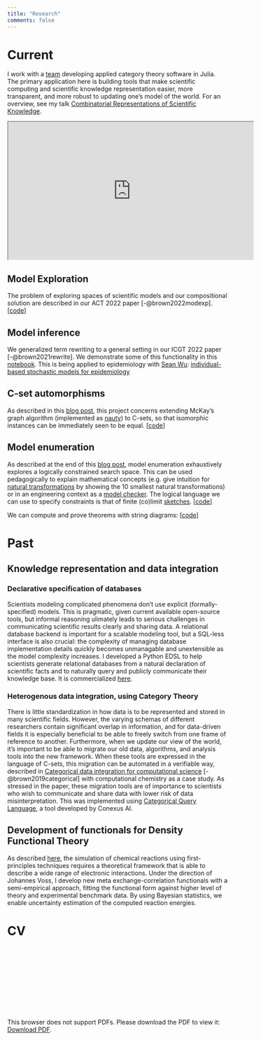 ```yaml
---
title: "Research"
comments: false
---
```


# Current
I work with a [team](https://www.algebraicjulia.org/) developing applied category theory software in Julia. The primary application here is building tools that make scientific computing and scientific knowledge representation easier, more transparent, and more robust to updating one's model of the world. For an overview, see my talk [Combinatorial Representations of Scientific Knowledge](https://www.youtube.com/watch?v=vJRAw8USmYs).


<iframe width="560" height="315" src="https://www.youtube.com/embed/vJRAw8USmYs"></iframe>

## Model Exploration
The problem of exploring spaces of scientific models and our compositional solution are described in our ACT 2022 paper [-@brown2022modexp]. [[code](https://github.com/kris-brown/ModelExploration.jl)]

## Model inference
We generalized term rewriting to a general setting in our ICGT 2022 paper [-@brown2021rewrite]. We demonstrate some of this functionality in this [notebook](https://nbviewer.org/github/kris-brown/Computational-Category-Theoretic-Rewriting/blob/main/Computational_Category_Theoretic_Rewriting.ipynb). This is being applied to epidemiology with [Sean Wu](https://slwu89.github.io/): [individual-based stochastic models for epidemiology](https://github.com/slwu89/IndividualRewrite)

## C-set automorphisms
As described in this [blog post](https://www.algebraicjulia.org/blog/post/2022/01/cset-automorphisms/), this project concerns extending McKay's graph algorithm (implemented as [nauty](https://pallini.di.uniroma1.it/)) to C-sets, so that isomorphic instances can be immediately seen to be equal. [[code](https://github.com/AlgebraicJulia/CSetAutomorphisms.jl)]

## Model enumeration
 As described at the end of this [blog post](https://62b383e20eb7802fe1b2d124--algebraicjuliablog.netlify.app/post/2022/06/chase/#model_enumeration), model enumeration exhaustively explores a logically constrained search space. This can be used pedagogically to explain mathematical concepts (e.g. give intuition for [natural transformations](https://www.math3ma.com/blog/what-is-a-natural-transformation) by showing the 10 smallest natural transformations) or in an engineering context as a [model checker](https://en.wikipedia.org/wiki/Model_checking). The logical language we can use to specify constraints is that of finite (co)limit [sketches](https://ncatlab.org/nlab/show/sketch). [[code](https://github.com/kris-brown/ModelEnumeration.jl)]


We can compute and prove theorems with string diagrams: [[code](https://github.com/AlgebraicJulia/GraphicalLinearAlgebra)]

# Past
## Knowledge representation and data integration

### Declarative specification of databases
Scientists modeling complicated phenomena don't use explicit (formally-specified) models. This is pragmatic, given current available open-source tools, but informal reasoning ulimately leads to serious challenges in communicating scientific results clearly and sharing data. A relational database backend is important for a scalable modeling tool, but a SQL-less interface is also crucial: the complexity of managing database implementation details quickly becomes unmanagable and unextensible as the model complexity increases. I developed a Python EDSL to help scientists generate relational databases from a natural declaration of scientific facts and to naturally query and publicly communicate their knowledge base. It is commercialized [here](https://www.modelyst.com/).

### Heterogenous data integration, using Category Theory

There is little standardization in how data is to be represented and stored in many scientific fields. However, the varying schemas of different researchers contain significant overlap in information, and for data-driven fields it is especially beneficial to be able to freely switch from one frame of reference to another.
 Furthermore, when we update our view of the world, it's important to be able to migrate our old data, algorithms, and analysis tools into the new framework. When these tools are expressed in the language of C-sets, this migration can be automated in a verifiable way, described in [Categorical data integration for computational science
](https://www.sciencedirect.com/science/article/pii/S0927025619302046) [-@brown2019categorical] with computational chemistry as a case study. As stressed in the paper, these migration tools are of importance to scientists who wish to communicate and share data with lower risk of data misinterpretation. This was implemented using [Categorical Query Language](https://conexus.com/data-warehousing-with-cql/), a tool developed by Conexus AI.


## Development of functionals for Density Functional Theory

As described [here](http://www.slac.stanford.edu/~vossj/project/xc-functionals/), the simulation of chemical reactions using first-principles techniques requires a theoretical framework that is able to describe a wide range of electronic interactions. Under the direction of Johannes Voss, I develop new meta exchange-correlation functionals with a semi-empirical approach, fitting the functional form against higher level of theory and experimental benchmark data. By using Bayesian statistics, we enable uncertainty estimation of the computed reaction energies.

# CV

<object data="../images/cv.pdf" type="application/pdf" width="700px" height="700px">
    <embed src="../images/cv.pdf">
        <p>This browser does not support PDFs. Please download the PDF to view it: <a href="../images/cv.pdf">Download PDF</a>.</p>
    </embed>
</object>
